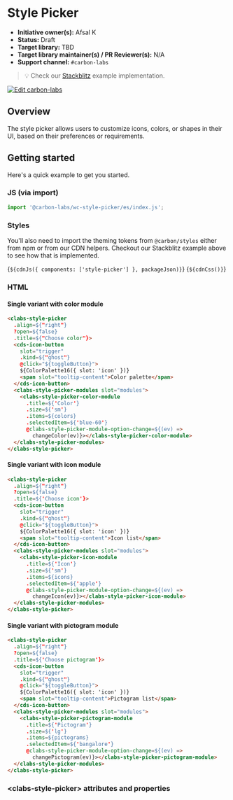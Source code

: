 
<Meta of={StylePickerDisclosedStories} />

# Style Picker

- **Initiative owner(s):** Afsal K
- **Status:** Draft
- **Target library:** TBD
- **Target library maintainer(s) / PR Reviewer(s):** N/A
- **Support channel:** `#carbon-labs`

> 💡 Check our
> [Stackblitz](https://stackblitz.com/github/carbon-design-system/carbon-labs/tree/main/examples/web-components/style-picker)
> example implementation.

[![Edit carbon-labs](https://developer.stackblitz.com/img/open_in_stackblitz.svg)](https://stackblitz.com/github/carbon-design-system/carbon-labs/tree/main/examples/web-components/style-picker)

## Overview

The style picker allows users to customize icons, colors, or shapes in their UI, based on their preferences or requirements.

## Getting started

Here's a quick example to get you started.

### JS (via import)

```javascript
import '@carbon-labs/wc-style-picker/es/index.js';
```

### Styles

You'll also need to import the theming tokens from `@carbon/styles` either from
npm or from our CDN helpers. Checkout our Stackblitz example above to see how
that is implemented.

<Markdown>{`${cdnJs({ components: ['style-picker'] }, packageJson)}`}</Markdown>
<Markdown>{`${cdnCss()}`}</Markdown>

### HTML

#### Single variant with color module

```html
<clabs-style-picker
  .align=${"right"}
  ?open=${false}
  .title=${"Choose color"}>
  <cds-icon-button
    slot="trigger"
    .kind=${"ghost"}
    @click="${toggleButton}">
    ${ColorPalette16({ slot: 'icon' })}
    <span slot="tooltip-content">Color palette</span>
  </cds-icon-button>
  <clabs-style-picker-modules slot="modules">
    <clabs-style-picker-color-module
      .title=${'Color'}
      .size=${'sm'}
      .items=${colors}
      .selectedItem=${'blue-60'}
      @clabs-style-picker-module-option-change=${(ev) =>
        changeColor(ev)}></clabs-style-picker-color-module>
  </clabs-style-picker-modules>
</clabs-style-picker>
```

#### Single variant with icon module

```html
<clabs-style-picker
  .align=${"right"}
  ?open=${false}
  .title=${'Choose icon'}>
  <cds-icon-button
    slot="trigger"
    .kind=${"ghost"}
    @click="${toggleButton}">
    ${ColorPalette16({ slot: 'icon' })}
    <span slot="tooltip-content">Icon list</span>
  </cds-icon-button>
  <clabs-style-picker-modules slot="modules">
    <clabs-style-picker-icon-module
      .title=${'Icon'}
      .size=${'sm'}
      .items=${icons}
      .selectedItem=${'apple'}
      @clabs-style-picker-module-option-change=${(ev) =>
        changeIcon(ev)}></clabs-style-picker-icon-module>
  </clabs-style-picker-modules>
</clabs-style-picker>
```

#### Single variant with pictogram module

```html
<clabs-style-picker
  .align=${"right"}
  ?open=${false}
  .title=${'Choose pictogram'}>
  <cds-icon-button
    slot="trigger"
    .kind=${"ghost"}
    @click="${toggleButton}">
    ${ColorPalette16({ slot: 'icon' })}
    <span slot="tooltip-content">Pictogram list</span>
  </cds-icon-button>
  <clabs-style-picker-modules slot="modules">
    <clabs-style-picker-pictogram-module
      .title=${'Pictogram'}
      .size=${'lg'}
      .items=${pictograms}
      .selectedItem=${'bangalore'}
      @clabs-style-picker-module-option-change=${(ev) =>
        changePictogram(ev)}></clabs-style-picker-pictogram-module>
  </clabs-style-picker-modules>
</clabs-style-picker>
```

### &lt;clabs-style-picker&gt; attributes and properties

<ArgTypes of="clabs-style-picker" />
